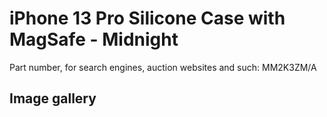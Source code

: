 # iPhone 13 Pro Silicone Case with MagSafe - Midnight

Part number, for search engines, auction websites and such: MM2K3ZM/A

## Image gallery

<div style={{ width: "768px" }}>
  <GalleryComponent
    images={[
      {
        original: "/everysource/MM2K3",
        thumbnail: "/everypreview/MM2K3",
      },
      {
        original: "/everysource/MM2K3_AV1",
        thumbnail: "/everypreview/MM2K3_AV1",
      },
      {
        original: "/everysource/MM2K3_AV2",
        thumbnail: "/everypreview/MM2K3_AV2",
      },
      {
        original: "/everysource/MM2K3_AV3",
        thumbnail: "/everypreview/MM2K3_AV3",
      },
      {
        original: "/everysource/MM2K3_AV4",
        thumbnail: "/everypreview/MM2K3_AV4",
      },
      {
        original: "/everysource/MM2K3_AV5",
        thumbnail: "/everypreview/MM2K3_AV5",
      },
      {
        original: "/everysource/MM2K3_AV6",
        thumbnail: "/everypreview/MM2K3_AV6",
      }
    ]}
  />
</div>